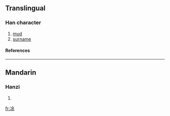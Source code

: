 {{see|塗}}

==Translingual==
===Han character===
{{Han char|rn=15|rad=冫|as=07|sn=9|four=|canj=戈一人一木 (IMOMD)}}
# [[mud]]
# [[surname]]
====References====
{{Han ref|kx=0132.311|hdz=10297.250|uh=51C3|ud=20931}}
----
==Mandarin==
===Hanzi===
{{cmn-hanzi|pin=[[tú]] (tu2)|wg=t'u<sup>2</sup>}}
# {{defn|Mandarin}}




[[fr:凃]]